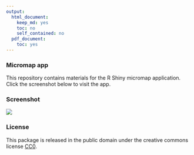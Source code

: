 ```yaml
---
output:
  html_document:
    keep_md: yes
    toc: no
    self_contained: no
  pdf_document:
    toc: yes
---
```


### Micromap app

This repository contains materials for the R Shiny micromap application.  Click the screenshot below to visit the app.

### Screenshot

<a href="https://beckmw.shinyapps.io/micromap_app"><img src = "app.PNG"></a>

### License 

This package is released in the public domain under the creative commons license [CC0](https://tldrlegal.com/license/creative-commons-cc0-1.0-universal).